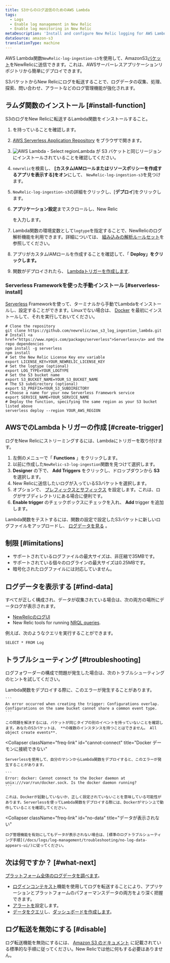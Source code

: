```yaml
---
title: S3からのログ送信のためのAWS Lambda
tags:
  - Logs
  - Enable log management in New Relic
  - Enable log monitoring in New Relic
metaDescription: 'Install and configure New Relic logging for AWS Lambda with S3, so you can use enhanced log management capabilities.'
dataSource: amazon-s3
translationType: machine
---
```



AWS Lambda関数`NewRelic-log-ingestion-s3`を使用して、AmazonS3[バケット](https://aws.amazon.com/s3/)をNewRelicに送信できます。これは、AWSサーバーレスアプリケーションリポジトリから簡単にデプロイできます。

S3バケットからNew Relicにログを転送することで、ログデータの収集、処理、探索、問い合わせ、アラートなどのログ管理機能が強化されます。

## ラムダ関数のインストール [#install-function]

S3のログをNew Relicに転送するLambda関数をインストールすること。

1. <LicenseKey/>

   を持っていることを確認します。

2. [AWS Serverless Application Repository](https://serverlessrepo.aws.amazon.com/applications) をブラウザで開きます。

3. <img title="AWS Lambda - Select region" alt="AWS Lambda - Select region" src={serverlessAWSLambdaSelectRegion}>Lambda が S3 バケットと同じリージョンにインストールされていることを確認してください。</img>

4. `newrelic`を検索し、 **\[カスタムIAMロールまたはリソースポリシーを作成するアプリを表示する]をオン**にして、 `NewRelic-log-ingestion-s3`を見つけます。

5. `NewRelic-log-ingestion-s3`の詳細をクリックし、\[**デプロイ**]をクリックします。

6. **アプリケーション設定**までスクロールし、New Relic

   <LicenseKey/>

   を入力します。

7. Lambda関数の環境変数として`logtype`を指定することで、NewRelicのログ解析機能を利用できます。詳細については、 [組み込みの解析ルールセット](/docs/logs/new-relic-logs/ui-data/new-relic-logs-parsing-built-rules-custom-parsing#built-in-rules)を参照してください。

8. アプリがカスタムIAMロールを作成することを確認して、「 **Deploy」をクリックします。**

9. 関数がデプロイされたら、 [Lambdaトリガーを作成します](#create-trigger).

### Serverless Frameworkを使った手動インストール [#serverless-install]

[Serverless](https://www.npmjs.com/package/serverless) Frameworkを使って、ターミナルから手動でLambdaをインストールし、設定することができます。Linuxでない場合は、 [Docker](https://docs.docker.com/get-docker/) を最初にインストールして、それを実行しておいてください。

```
# Clone the repository
git clone https://github.com/newrelic/aws_s3_log_ingestion_lambda.git
# Install <a href="https://www.npmjs.com/package/serverless">Serverless</a> and the repo dependencies
npm install -g serverless
npm install
# Set the New Relic License Key env variable
export LICENSE_KEY=YOUR_NEWRELIC_LICENSE_KEY
# Set the logtype (optional)
export LOG_TYPE=YOUR_LOGTYPE
# Set the S3 bucket name
export S3_BUCKET_NAME=YOUR_S3_BUCKET_NAME
# The S3 subdirectory (optional)
export S3_PREFIX=YOUR_S3_SUBDIRECTORY
# Choose a name for your new Serverless Framework service
export SERVICE_NAME=YOUR_SERVICE_NAME
# Deploy the function, specifying the same region as your S3 bucket listed above
serverless deploy --region YOUR_AWS_REGION
```

## AWSでのLambdaトリガーの作成 [#create-trigger]

ログをNew Relicにストリーミングするには、Lambdaにトリガーを取り付けます。

1. 左側のメニューで「 **Functions** 」をクリックします。
2. 以前に作成した`NewRelic-s3-log-ingestion`関数を見つけて選択します。
3. **Designer** の下で、 **Add Triggers** をクリックし、ドロップダウンから **S3** を選択します。
4. New Relicに送信したいログが入っているS3バケットを選択します。
5. オプションで、 [プレフィックスとサフィックス](https://aws.amazon.com/blogs/compute/amazon-s3-adds-prefix-and-suffix-filters-for-lambda-function-triggering/) を設定します。これは、ログがサブディレクトリにある場合に便利です。
6. **Enable trigger** のチェックボックスにチェックを入れ、 **Add** trigger を追加します。

Lambda関数をテストするには、関数の設定で設定したS3バケットに新しいログファイルをアップロードし、 [ログデータを見る](#find-data) 。

<InstallFeedback/>

## 制限 [#limitations]

* サポートされているログファイルの最大サイズは、非圧縮で35MBです。
* サポートされている個々のログラインの最大サイズは0.25MBです。
* 暗号化されたログファイルには対応していません。

## ログデータを表示する [#find-data]

すべてが正しく構成され、データが収集されている場合は、次の両方の場所にデータログが表示されます。

* [NewRelicのログUI](https://one.newrelic.com/launcher/logger.log-launcher)
* New Relic tools for running [NRQL queries](/docs/chart-builder/use-chart-builder/choose-data/use-advanced-nrql-mode-specify-data).

例えば、次のようなクエリを実行することができます。

```
SELECT * FROM Log
```

## トラブルシューティング [#troubleshooting]

ログフォワーダーの構成で問題が発生した場合は、次のトラブルシューティングのヒントを試してください。

<CollapserGroup>
  <Collapser
    className="freq-link"
    id="config-overlap"
    title="コンフィグレーションのオーバーラップ"
  >
    Lambda関数をデプロイする際に、このエラーが発生することがあります。

    ```
    An error occurred when creating the trigger: Configurations overlap. Configurations on the same bucket cannot share a common event type.
    ```

    この問題を解決するには、バケットが同じタイプの別のイベントを持っていないことを確認します。あなたのS3バケットは、 **の複数のインスタンスを持つことはできません。 All object create events**.
  </Collapser>

  <Collapser
    className="freq-link"
    id="cannot-connect"
    title="Docker デーモンに接続できない"
  >
    Serverlessを使用して、自分のマシンからLambda関数をデプロイすると、このエラーが発生することがあります。

    ```
    Error: docker: Cannot connect to the Docker daemon at unix:///var/run/docker.sock. Is the docker daemon running?
    ```

    これは、Dockerが起動していないか、正しく設定されていないことを意味している可能性があります。Serverlessを使ってLambda関数をデプロイする際には、Dockerがマシン上で動作していることを確認してください。
  </Collapser>

  <Collapser
    className="freq-link"
    id="no-data"
    title="データが表示されない"
  >
    ログ管理機能を有効にしてもデータが表示されない場合は、[標準のログトラブルシューティング手順](/docs/logs/log-management/troubleshooting/no-log-data-appears-ui/)に従ってください。
  </Collapser>
</CollapserGroup>

## 次は何ですか？ [#what-next]

[プラットフォーム全体のログデータを調べます](/docs/logs/log-management/ui-data/use-logs-ui/)。

* [ログインコンテキスト](/docs/logs/enable-log-management-new-relic/configure-logs-context/configure-logs-context-apm-agents/)機能を使用してログを転送することにより、アプリケーションとプラットフォームのパフォーマンスデータの両方をより深く把握できます。
* [アラートを](/docs/alerts-applied-intelligence/new-relic-alerts/alert-conditions/create-alert-conditions/)設定します。
* [データをクエリ](/docs/query-your-data/explore-query-data/get-started/introduction-querying-new-relic-data/)し、[ダッシュボードを作成します](/docs/query-your-data/explore-query-data/dashboards/introduction-dashboards/)。

## ログ転送を無効にする [#disable]

ログ転送機能を無効にするには、 [Amazon S3 のドキュメント](https://aws.amazon.com/s3/) に記載されている標準的な手順に従ってください。New Relicでは他に何もする必要はありません。